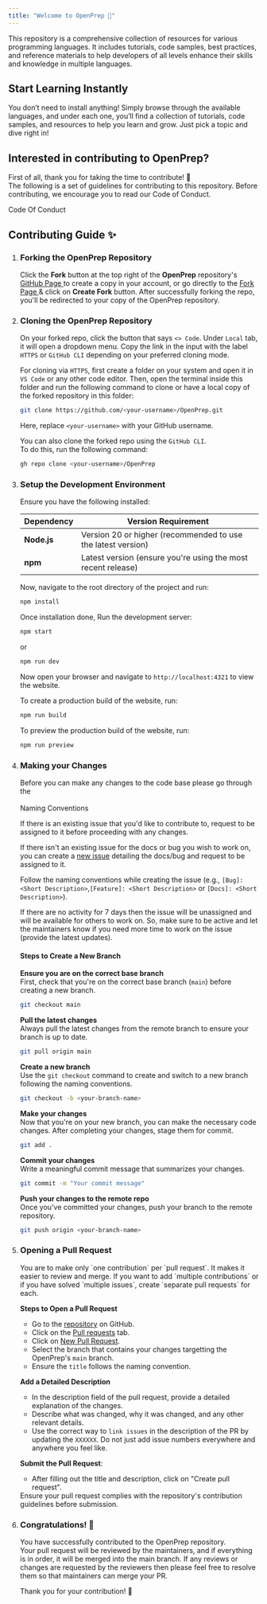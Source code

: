 ```yaml
---
title: "Welcome to OpenPrep 🚀"
---
```



This repository is a comprehensive collection of resources for various programming languages. It includes tutorials, code samples, best practices, and reference materials to help developers of all levels enhance their skills and knowledge in multiple languages.

## Start Learning Instantly

You don’t need to install anything! Simply browse through the available languages, and under each one, you’ll find a collection of tutorials, code samples, and resources to help you learn and grow. Just pick a topic and dive right in!

## Interested in contributing to OpenPrep?

First of all, thank you for taking the time to contribute! 🤙<br />
The following is a set of guidelines for contributing to this repository. Before contributing, we encourage you to read our Code of Conduct.

<LinkButton href="/code-of-conduct" variant="secondary">
  Code Of Conduct
</LinkButton>

## Contributing Guide ✨

<Steps>

1. ### Forking the OpenPrep Repository

   Click the **Fork** button at the top right of the **OpenPrep** repository's <a href="https://github.com/CodeQuestic/OpenPrep" target="_blank" rel="nopener noreferrer"> GitHub Page </a> to create a copy in your account, or go directly to the <a href="https://github.com/CodeQuestic/OpenPrep/fork" target="_blank" rel="nopener noreferrer"> Fork Page </a> & click on **Create Fork** button. After successfully forking the repo, you'll be redirected to your copy of the OpenPrep repository.

2. ### Cloning the OpenPrep Repository

   On your forked repo, click the button that says `<> Code`. Under `Local` tab, it will open a dropdown menu. Copy the link in the input with the label `HTTPS` or `GitHub CLI` depending on your preferred cloning mode.

   For cloning via `HTTPS`, first create a folder on your system and open it in `VS Code` or any other code editor. Then, open the terminal inside this folder and run the following command to clone or have a local copy of the forked repository in this folder:

   ```bash
   git clone https://github.com/<your-username>/OpenPrep.git
   ```

   Here, replace `<your-username>` with your GitHub username.

   You can also clone the forked repo using the `GitHub CLI`. <br/> To do this, run the following command:

   ```bash
   gh repo clone <your-username>/OpenPrep
   ```

3. ### Setup the Development Environment

   Ensure you have the following installed:

   | **Dependency** | **Version Requirement**                                      |
   | -------------- | ------------------------------------------------------------ |
   | **Node.js**    | Version 20 or higher (recommended to use the latest version) |
   | **npm**        | Latest version (ensure you're using the most recent release) |

   Now, navigate to the root directory of the project and run:

   ```bash
   npm install
   ```

   Once installation done, Run the development server:

   ```bash
   npm start
   ```

   or

   ```bash
   npm run dev
   ```

   Now open your browser and navigate to `http://localhost:4321` to view the website.

   To create a production build of the website, run:

   ```bash
   npm run build
   ```

   To preview the production build of the website, run:

   ```bash
   npm run preview
   ```

4. ### Making your Changes

   Before you can make any changes to the code base please go through the <br/> <br/> <LinkButton variant="secondary" href="/naming-conventions" icon="information" iconPlacement="end">Naming Conventions</LinkButton>

   <Aside title="IMPORTANT" type="tip">

   If there is an existing issue that you'd like to contribute to, request to be assigned to it before proceeding with any changes.

   If there isn't an existing issue for the docs or bug you wish to work on, you can create a <a href="https://github.com/CodeQuestic/OpenPrep/issues" target="_blank" rel="nopener noreferrer">new issue</a> detailing the docs/bug and request to be assigned to it.

   Follow the naming conventions while creating the issue (e.g., `[Bug]: <Short Description>`,`[Feature]: <Short Description>` or `[Docs]: <Short Description>`).

   </Aside>

   <Aside type="caution">
     If there are no activity for 7 days then the issue will be unassigned and
     will be available for others to work on. So, make sure to be active and let
     the maintainers know if you need more time to work on the issue (provide
     the latest updates).
   </Aside>

   #### Steps to Create a New Branch

   **Ensure you are on the correct base branch**  
    First, check that you're on the correct base branch (`main`) before creating a new branch.

   ```bash
   git checkout main
   ```

   **Pull the latest changes**  
    Always pull the latest changes from the remote branch to ensure your branch is up to date.

   ```bash
   git pull origin main
   ```

   **Create a new branch**  
    Use the `git checkout` command to create and switch to a new branch following the naming conventions.

   ```bash
   git checkout -b <your-branch-name>
   ```

   **Make your changes**  
    Now that you're on your new branch, you can make the necessary code changes. After completing your changes, stage them for commit.

   ```bash
   git add .
   ```

   **Commit your changes**  
    Write a meaningful commit message that summarizes your changes.

   ```bash
   git commit -m "Your commit message"
   ```

   **Push your changes to the remote repo**  
    Once you've committed your changes, push your branch to the remote repository.

   ```bash
   git push origin <your-branch-name>
   ```

5. ### Opening a Pull Request

   <Aside>
     You are to make only `one contribution` per `pull request`. It makes it
     easier to review and merge. If you want to add `multiple contributions` or
     if you have solved `multiple issues`, create `separate pull requests` for
     each.
   </Aside>

   **Steps to Open a Pull Request**

   - Go to the <a href="https://github.com/CodeQuestic/OpenPrep" target="_blank" rel="nopener noreferrer">repository</a> on GitHub.
   - Click on the <a href="https://github.com/CodeQuestic/OpenPrep/pulls" target="_blank" rel="nopener noreferrer">Pull requests</a> tab.
   - Click on <a href="https://github.com/CodeQuestic/OpenPrep/compare" target="_blank" rel="nopener noreferrer">New Pull Request</a>.
   - Select the branch that contains your changes targetting the OpenPrep's `main` branch.
   - Ensure the `title` follows the naming convention.

   **Add a Detailed Description**

   - In the description field of the pull request, provide a detailed explanation of the changes.
   - Describe what was changed, why it was changed, and any other relevant details.
   - Use the correct way to `link issues` in the description of the PR by updating the `XXXXXX`. Do not just add issue numbers everywhere and anywhere you feel like.

   **Submit the Pull Request**:

   - After filling out the title and description, click on "Create pull request".

   <Aside title="Don't forget" type="danger">
     Ensure your pull request complies with the repository's contribution
     guidelines before submission.
   </Aside>

6. ### Congratulations! 🎉

   You have successfully contributed to the OpenPrep repository. <br/> Your pull request will be reviewed by the maintainers, and if everything is in order, it will be merged into the main branch.
   If any reviews or changes are requested by the reviewers then please feel free to resolve them so that maintainers can merge your PR.

   Thank you for your contribution! 🙌

</Steps>
